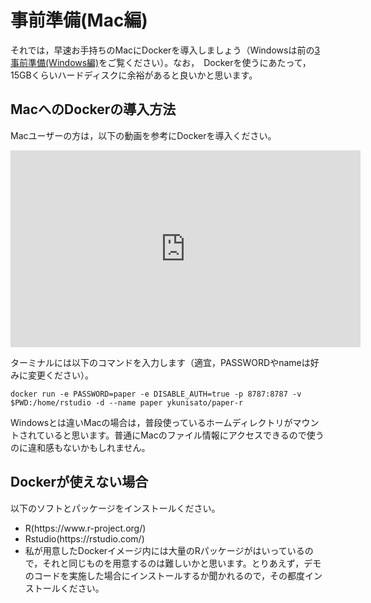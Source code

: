 # 事前準備(Mac編)

それでは，早速お手持ちのMacにDockerを導入しましょう（Windowsは前の[3 事前準備(Windows編)](03.html)をご覧ください）。なお，　Dockerを使うにあたって，15GBくらいハードディスクに余裕があると良いかと思います。


## MacへのDockerの導入方法

Macユーザーの方は，以下の動画を参考にDockerを導入ください。

<iframe width="560" height="315" src="https://www.youtube.com/embed/z2TUXFvn99w" frameborder="0" allow="accelerometer; autoplay; clipboard-write; encrypted-media; gyroscope; picture-in-picture" allowfullscreen></iframe>

ターミナルには以下のコマンドを入力します（適宜，PASSWORDやnameは好みに変更ください）。

```
docker run -e PASSWORD=paper -e DISABLE_AUTH=true -p 8787:8787 -v $PWD:/home/rstudio -d --name paper ykunisato/paper-r
```

Windowsとは違いMacの場合は，普段使っているホームディレクトリがマウントされていると思います。普通にMacのファイル情報にアクセスできるので使うのに違和感もないかもしれません。

## Dockerが使えない場合

以下のソフトとパッケージをインストールください。

- R(https://www.r-project.org/)
- Rstudio(https://rstudio.com/)
- 私が用意したDockerイメージ内には大量のRパッケージがはいっているので，それと同じものを用意するのは難しいかと思います。とりあえず，デモのコードを実施した場合にインストールするか聞かれるので，その都度インストールください。
